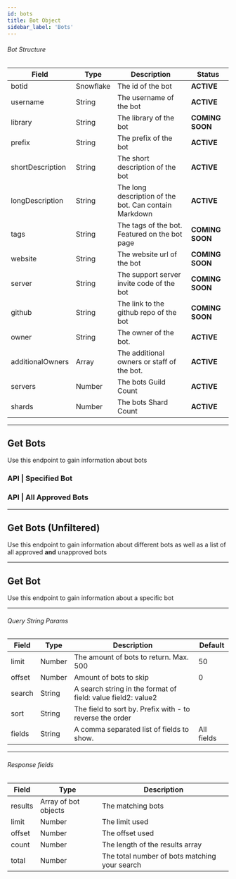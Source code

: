 ```yaml
---
id: bots
title: Bot Object
sidebar_label: 'Bots'
---
```




###### Bot Structure
Field |	Type	| Description | Status
|--------------|----------|--------------|--------------|
botid | Snowflake | The id of the bot | **ACTIVE**
username | String | The username of the bot | **ACTIVE**
library	| String | The library of the bot | **COMING SOON**
prefix	| String | The prefix of the bot | **ACTIVE**
shortDescription | String | The short description of the bot | **ACTIVE**
longDescription | String | The long description of the bot. Can contain Markdown | **ACTIVE**
tags | String | The tags of the bot. Featured on the bot page | **COMING SOON**
website | String | The website url of the bot | **COMING SOON**
server | String | The support server invite code of the bot | **COMING SOON**
github | String | The link to the github repo of the bot | **COMING SOON**
owner | String | The owner of the bot. | **ACTIVE**
additionalOwners | Array | The additional owners or staff of the bot. | **ACTIVE**
servers	| Number | The bots Guild Count | **ACTIVE**
shards	| Number | The bots Shard Count | **ACTIVE**

---

## Get Bots
Use this endpoint to gain information about bots

### API | Specified Bot
<Route method="GET" path="/api/v1/bots/:botid" />

### API | All Approved Bots
<Route method="GET" path="/api/v1/bots/list" />

---

## Get Bots (Unfiltered)
Use this endpoint to gain information about different bots as well as a list of all approved **and** unapproved bots
<Route method="GET" path="/bots/search" />

---

## Get Bot
Use this endpoint to gain information about a specific bot
<Route method="GET" path="/bots/{bot.id}" />

---
###### Query String Params
Field	| Type | Description | Default
|--------------|----------|--------------|--------------|
limit	| Number	| The amount of bots to return. Max. 500	| 50
offset	| Number	| Amount of bots to skip	| 0
search	| String	| A search string in the format of field: value field2: value2 |
sort	| String	| The field to sort by. Prefix with - to reverse the order |
fields	| String	| A comma separated list of fields to show. |	All fields

---

###### Response fields
Field	| Type	| Description
|--------------|----------|--------------|
results	| Array of bot objects | The matching bots
limit	| Number	| The limit used
offset	| Number	| The offset used
count	| Number | The length of the results array
total | Number | The total number of bots matching your search
